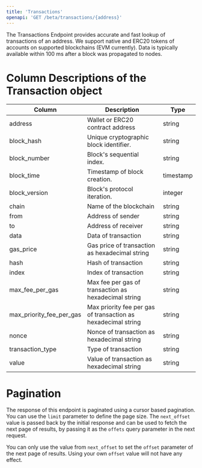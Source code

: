 ```yaml
---
title: 'Transactions'
openapi: 'GET /beta/transactions/{address}'
---
```


The Transactions Endpoint provides accurate and fast lookup of transactions of an address. 
We support native and ERC20 tokens of accounts on supported blockchains (EVM currently).
Data is typically available within 100 ms after a block was propagated to nodes.


# Column Descriptions of the Transaction object

| Column                          | Description                                                   | Type          |
|---------------------------------|---------------------------------------------------------------|---------------|
| address                         | Wallet or ERC20 contract address                              | string        |
| block_hash                      | Unique cryptographic block identifier.                        | string        |
| block_number                    | Block's sequential index.                                     | string        |
| block_time                      | Timestamp of block creation.                                  | timestamp     |
| block_version                   | Block's protocol iteration.                                   | integer       |
| chain                           | Name of the blockchain                                        | string        |
| from                            | Address of sender                                             | string        |
| to                              | Address of receiver                                           | string        |
| data                            | Data of transaction                                           | string        |
| gas_price                       | Gas price of transaction as hexadecimal string                | string        |
| hash                            | Hash of transaction                                           | string        |
| index                           | Index of transaction                                          | string        |
| max_fee_per_gas                 | Max fee per gas of transaction as hexadecimal string          | string        |
| max_priority_fee_per_gas        | Max priority fee per gas of transaction as hexadecimal string | string        |
| nonce                           | Nonce of transaction as hexadecimal string                    | string        |
| transaction_type                | Type of transaction                                           | string        |
| value                           | Value of transaction as hexadecimal string                    | string        |


# Pagination

The response of this endpoint is paginated using a cursor based pagination. You can use the `limit` parameter to define the page size. 
The `next_offset` value is passed back by the initial response and can be used to fetch the next page of results, by passing it as the `offets` query parameter in the next request.

<Warning>You can only use the value from `next_offset` to set the `offset` parameter of the next page of results. Using your own `offset` value will not have any effect.</Warning>
